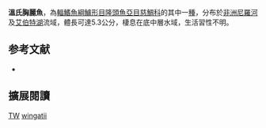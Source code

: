 {{Speciesbox
| name = 溫氏胸麗魚
| status = DD
| status_system = IUCN3.1
| image = 
| image_width = 240px
| genus = Thoracochromis
| species = wingatii
| authority = [[Boulenger|Boulenger]], 1902
| synonyms = *''Paratilapia wingatii''<br /><small>Boulenger, 1902</small>
*''Haplochromis wingatii''<br /><small>Boulenger, 1902</small>
}}

'''溫氏胸麗魚'''，為[[輻鰭魚綱|輻鰭魚綱]][[鱸形目|鱸形目]][[隆頭魚亞目|隆頭魚亞目]][[慈鯛科|慈鯛科]]的其中一[[種|種]]，分布於[[非洲|非洲]][[尼羅河|尼羅河]]及[[艾伯特湖|艾伯特湖]]流域，體長可達5.3公分，棲息在底中層水域，生活習性不明。
==参考文献==
*{{FishBase_species|genus=Thoracochromis|species=wingatii|year=2013|month=5}}

== 擴展閱讀 ==
{{refbegin}}
{{wikispecies-inline|Thoracochromis wingatii|溫氏胸麗魚}}
{{refend}}
{{Taxonbar|from=Q6425188}}

[[Category:IUCN红色名录数据缺乏物种|TW]]
[[Category:胸麗魚屬|wingatii]]


{{鱸形目小作品}}